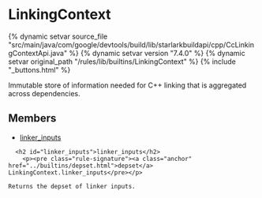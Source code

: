 <html devsite>
<head>
  <meta name="project_path" value="/_project.yaml">
  <meta name="book_path" value="/versions/7.4.0/_book.yaml">
</head>
<body>

<h1 class="page-title" id="modules.LinkingContext">LinkingContext</h1>

{% dynamic setvar source_file "src/main/java/com/google/devtools/build/lib/starlarkbuildapi/cpp/CcLinkingContextApi.java" %}
{% dynamic setvar version "7.4.0" %}
{% dynamic setvar original_path "/rules/lib/builtins/LinkingContext" %}
{% include "_buttons.html" %}
<!-- {% raw %} -->

Immutable store of information needed for C++ linking that is aggregated across dependencies.

<h2>Members</h2>
<ul>
    <li>
    <a href="#linker_inputs">linker_inputs</a>
  </li>
  </ul>

      <h2 id="linker_inputs">linker_inputs</h2>
        <p><pre class="rule-signature"><a class="anchor" href="../builtins/depset.html">depset</a> LinkingContext.linker_inputs</pre></p>

    Returns the depset of linker inputs.



</body>
</html>

<!-- {% endraw %} -->
